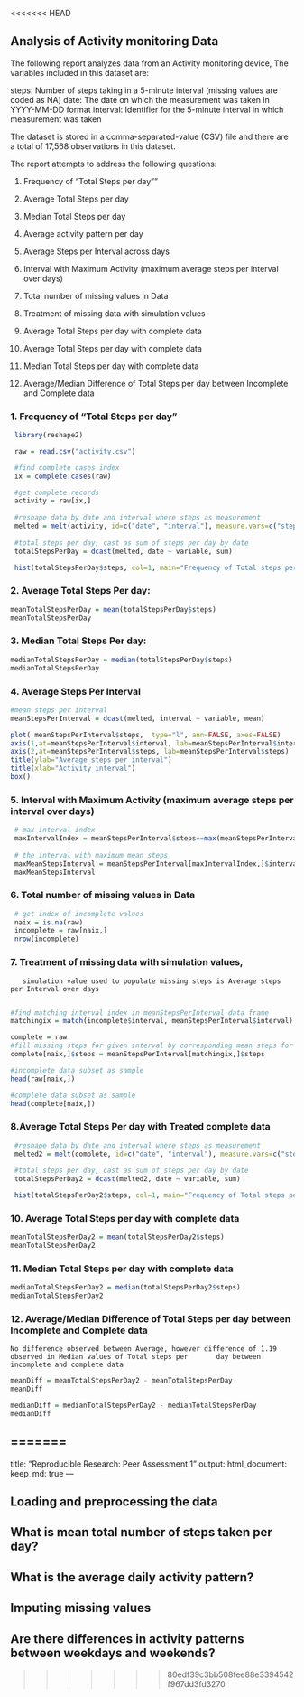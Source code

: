 <<<<<<< HEAD

## Analysis of Activity monitoring Data


The following report analyzes data from an Activity monitoring device, The variables included in this dataset are:

   steps: Number of steps taking in a 5-minute interval (missing values are coded as NA)
    date: The date on which the measurement was taken in YYYY-MM-DD format
interval: Identifier for the 5-minute interval in which measurement was taken

The dataset is stored in a comma-separated-value (CSV) file and there are a total of 17,568 observations in this dataset.

The report attempts to address the following questions:

1. Frequency of "Total Steps per day""

2. Average Total Steps per day 

3. Median Total Steps per day

4. Average activity pattern per day

5. Average Steps per Interval across days

6. Interval with Maximum Activity (maximum average steps per interval over days)

7. Total number of missing values in Data

8. Treatment of missing data with simulation values

9. Average Total Steps per day with complete data

10. Average Total Steps per day with complete data

11. Median Total Steps per day with complete data

12. Average/Median Difference of Total Steps per day between Incomplete and Complete data

### 1. Frequency of "Total Steps per day"


```r

 library(reshape2)

 raw = read.csv("activity.csv")

 #find complete cases index
 ix = complete.cases(raw)

 #get complete records 
 activity = raw[ix,]
 
 #reshape data by date and interval where steps as measurement
 melted = melt(activity, id=c("date", "interval"), measure.vars=c("steps"))
 
 #total steps per day, cast as sum of steps per day by date 
 totalStepsPerDay = dcast(melted, date ~ variable, sum) 

 hist(totalStepsPerDay$steps, col=1, main="Frequency of Total steps per day", xlab="Total steps per day") 

```
 
### 2. Average Total Steps Per day: 
```r
meanTotalStepsPerDay = mean(totalStepsPerDay$steps)
meanTotalStepsPerDay
````

### 3. Median Total Steps Per day:
```r
medianTotalStepsPerDay = median(totalStepsPerDay$steps) 
medianTotalStepsPerDay
```
 
### 4. Average Steps Per Interval 
```r
#mean steps per interval
meanStepsPerInterval = dcast(melted, interval ~ variable, mean)
```
```r
plot( meanStepsPerInterval$steps,  type="l", ann=FALSE, axes=FALSE)
axis(1,at=meanStepsPerInterval$interval, lab=meanStepsPerInterval$interval)
axis(2,at=meanStepsPerInterval$steps, lab=meanStepsPerInterval$steps)
title(ylab="Average steps per interval")
title(xlab="Activity interval")
box()
```

### 5. Interval with Maximum Activity (maximum average steps per interval over days)
```r
 # max interval index
 maxIntervalIndex = meanStepsPerInterval$steps==max(meanStepsPerInterval$steps)
 
 # the interval with maximum mean steps
 maxMeanStepsInterval = meanStepsPerInterval[maxIntervalIndex,]$interval   
 maxMeanStepsInterval
```
### 6. Total number of missing values in Data
``` r

 # get index of incomplete values
 naix = is.na(raw)
 incomplete = raw[naix,]
 nrow(incomplete)

```
### 7. Treatment of missing data with simulation values, 
       simulation value used to populate missing steps is Average steps per Interval over days
       
```r
#find matching interval index in meanStepsPerInterval data frame
matchingix = match(incomplete$interval, meanStepsPerInterval$interval)

complete = raw
#fill missing steps for given interval by corresponding mean steps for that interval
complete[naix,]$steps = meanStepsPerInterval[matchingix,]$steps

#incomplete data subset as sample
head(raw[naix,])

#complete data subset as sample
head(complete[naix,])


```
### 8.Average Total Steps Per day with Treated complete data
```r
 #reshape data by date and interval where steps as measurement
 melted2 = melt(complete, id=c("date", "interval"), measure.vars=c("steps"))
 
 #total steps per day, cast as sum of steps per day by date 
 totalStepsPerDay2 = dcast(melted2, date ~ variable, sum) 

 hist(totalStepsPerDay2$steps, col=1, main="Frequency of Total steps per day (Completed data)", xlab="Total steps per day" ) 

```

### 10. Average Total Steps per day with complete data
```r
meanTotalStepsPerDay2 = mean(totalStepsPerDay2$steps)
meanTotalStepsPerDay2

```

### 11. Median Total Steps per day with complete data
```r
medianTotalStepsPerDay2 = median(totalStepsPerDay2$steps) 
medianTotalStepsPerDay2

```
### 12. Average/Median Difference of Total Steps per day between Incomplete and Complete data
    No difference observed between Average, however difference of 1.19 observed in Median values of Total steps per       day between incomplete and complete data
    
``` r

meanDiff = meanTotalStepsPerDay2 - meanTotalStepsPerDay
meanDiff

medianDiff = medianTotalStepsPerDay2 - medianTotalStepsPerDay
medianDiff


```

=======
---
title: "Reproducible Research: Peer Assessment 1"
output: 
  html_document:
    keep_md: true
---


## Loading and preprocessing the data



## What is mean total number of steps taken per day?



## What is the average daily activity pattern?



## Imputing missing values



## Are there differences in activity patterns between weekdays and weekends?
>>>>>>> 80edf39c3bb508fee88e3394542f967dd3fd3270
